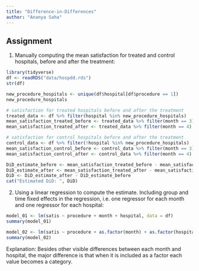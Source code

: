 ```yaml
---
title: "Difference-in-Differences"
author: "Ananya Saha"
---
```


## Assignment

1. Manually computing the mean satisfaction for treated and control hospitals, before and after the treatment:
```r
library(tidyverse)
df <- readRDS("data/hospdd.rds")
str(df)

new_procedure_hospitals <- unique(df$hospital[df$procedure == 1])
new_procedure_hospitals

# satisfaction for treated hospitals before and after the treatment
treated_data <- df %>% filter(hospital %in% new_procedure_hospitals)
mean_satisfaction_treated_before <- treated_data %>% filter(month == 3) %>% summarise(mean_satisfaction = mean(satis, na.rm = TRUE)) %>% pull(mean_satisfaction)
mean_satisfaction_treated_after <- treated_data %>% filter(month == 4) %>% summarise(mean_satisfaction = mean(satis, na.rm = TRUE)) %>% pull(mean_satisfaction)

# satisfaction for control hospitals before and after the treatment
control_data <- df %>% filter(!hospital %in% new_procedure_hospitals)
mean_satisfaction_control_before <- control_data %>% filter(month == 3) %>% summarise(mean_satisfaction = mean(satis, na.rm = TRUE)) %>% pull(mean_satisfaction)
mean_satisfaction_control_after <- control_data %>% filter(month == 4) %>% summarise(mean_satisfaction = mean(satis, na.rm = TRUE)) %>% pull(mean_satisfaction)

DiD_estimate_before <- mean_satisfaction_treated_before - mean_satisfaction_control_before
DiD_estimate_after <- mean_satisfaction_treated_after - mean_satisfaction_control_after
DiD <- DiD_estimate_after - DiD_estimate_before
cat("Estimated DiD: ", DiD)
```

2. Using a linear regression to compute the estimate. Including group and time fixed effects in the regression, i.e. one regressor for each month and one regressor for each hospital: 
```r
model_01 <- lm(satis ~ procedure + month + hospital, data = df)
summary(model_01)

model_02 <- lm(satis ~ procedure + as.factor(month) + as.factor(hospital), data = df)
summary(model_02)
```
Explanation: Besides other visible differences between each month and hospital, the major difference is that when it is included as a factor each value becomes a category.